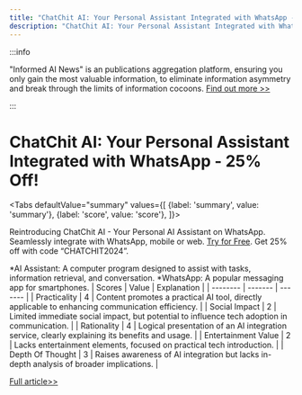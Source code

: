 ```yaml
---
title: "ChatChit AI: Your Personal Assistant Integrated with WhatsApp - 25% Off!"
description: "ChatChit AI: Your Personal Assistant Integrated with WhatsApp - 25% Off!"
---
```



:::info

"Informed AI News" is an publications aggregation platform, ensuring you only gain the most valuable information, to eliminate information asymmetry and break through the limits of information cocoons.  [Find out more >>](/)

:::

# ChatChit AI: Your Personal Assistant Integrated with WhatsApp - 25% Off!


<Tabs
	defaultValue="summary"
	values={[
	{label: 'summary', value: 'summary'},
	{label: 'score', value: 'score'},
]}>
<TabItem value="summary">


Reintroducing ChatChit AI - Your Personal AI Assistant on WhatsApp.
Seamlessly integrate with WhatsApp, mobile or web.
[Try for Free](http://chatchit.ai). Get 25% off with code “CHATCHIT2024”.

*AI Assistant: A computer program designed to assist with tasks, information retrieval, and conversation.
*WhatsApp: A popular messaging app for smartphones.
</TabItem>
<TabItem value="score">
	| Scores     | Value   | Explanation |
	| -------- | ------- | ------- |
	| Practicality  | 4    | Content promotes a practical AI tool, directly applicable to enhancing communication efficiency.    |
	| Social Impact | 2     | Limited immediate social impact, but potential to influence tech adoption in communication.    |
	| Rationality    | 4    | Logical presentation of an AI integration service, clearly explaining its benefits and usage.    |
	| Entertainment Value    | 2    | Lacks entertainment elements, focused on practical tech introduction.    |
	| Depth Of Thought    | 3    | Raises awareness of AI integration but lacks in-depth analysis of broader implications.    |
</TabItem>
</Tabs>

[Full article>>](https://x.com/mhdfaran/status/1799035364444926288)
